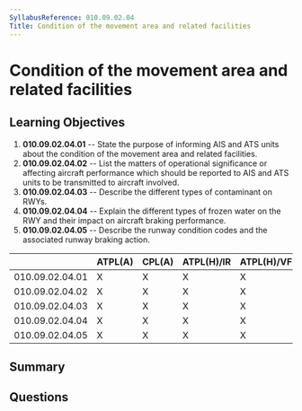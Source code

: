 ```yaml
---
SyllabusReference: 010.09.02.04
Title: Condition of the movement area and related facilities
---
```


# Condition of the movement area and related facilities

## Learning Objectives

1.  **010.09.02.04.01** -- State the purpose of informing AIS and ATS units about
    the condition of the movement area and related facilities.
2.  **010.09.02.04.02** -- List the matters of operational significance or
    affecting aircraft performance which should be reported to AIS and ATS units
    to be transmitted to aircraft involved.
3.  **010.09.02.04.03** -- Describe the different types of contaminant on RWYs.
4.  **010.09.02.04.04** -- Explain the different types of frozen water on the RWY
    and their impact on aircraft braking performance.
5.  **010.09.02.04.05** -- Describe the runway condition codes and the associated
    runway braking action.

|                 | ATPL(A) | CPL(A) | ATPL(H)/IR | ATPL(H)/VFR | CPL(H) | IR | CBIR(A) |
| --------------- | ------- | ------ | ---------- | ----------- | ------ | -- | ------- |
| 010.09.02.04.01 | X       | X      | X          | X           | X      | X  |         |
| 010.09.02.04.02 | X       | X      | X          | X           | X      | X  |         |
| 010.09.02.04.03 | X       | X      | X          | X           | X      | X  |         |
| 010.09.02.04.04 | X       | X      | X          | X           | X      | X  |         |
| 010.09.02.04.05 | X       | X      | X          | X           | X      |    |         |

## Summary

## Questions
